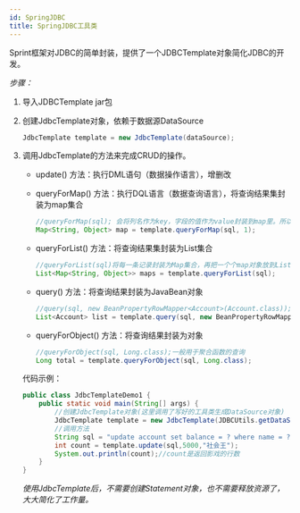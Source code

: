 ```yaml
---
id: SpringJDBC
title: SpringJDBC工具类
---
```


Sprint框架对JDBC的简单封装，提供了一个JDBCTemplate对象简化JDBC的开发。

*步骤：*

1. 导入JDBCTemplate jar包

2. 创建JdbcTemplate对象，依赖于数据源DataSource

   ```java
   JdbcTemplate template = new JdbcTemplate(dataSource);
   ```

3. 调用JdbcTemplate的方法来完成CRUD的操作。

   - update() 方法：执行DML语句（数据操作语言），增删改

   - queryForMap() 方法：执行DQL语言（数据查询语言），将查询结果集封装为map集合

     ```java
     //queryForMap(sql); 会将列名作为key，字段的值作为value封装到map里。所以，该方法只能查询一行数据，将一行数据每个字段值作为键值对存放到map中
     Map<String, Object> map = template.queryForMap(sql, 1);
     ```

   - queryForList() 方法：将查询结果集封装为List集合

     ```java
     //queryForList(sql)将每一条记录封装为Map集合，再把一个个map对象放到List里
     List<Map<String, Object>> maps = template.queryForList(sql);
     ```

   - query() 方法：将查询结果封装为JavaBean对象

     ```java
     //query(sql, new BeanPropertyRowMapper<Account>(Account.class)); 方法里面除了传入sql语句，还要实例化BeanPropertyRowMapper<类型>(类型.class)
     List<Account> list = template.query(sql, new BeanPropertyRowMapper<Account>(Account.class));
     ```

   - queryForObject() 方法：将查询结果封装为对象

     ```java
     //queryForObject(sql, Long.class);一般用于聚合函数的查询
     Long total = template.queryForObject(sql, Long.class);
     ```

   

   代码示例：

   ```java
   public class JdbcTemplateDemo1 {
       public static void main(String[] args) {
           //创建JdbcTemplate对象(这里调用了写好的工具类生成DataSource对象)
           JdbcTemplate template = new JdbcTemplate(JDBCUtils.getDataSource());
           //调用方法
           String sql = "update account set balance = ? where name = ?";
           int count = template.update(sql,5000,"社会王");
           System.out.println(count);//count是返回影戏的行数
       }
   }
   ```

   *使用JdbcTemplate后，不需要创建Statement对象，也不需要释放资源了，大大简化了工作量。*



